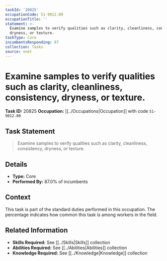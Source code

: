 ```yaml
---
taskId: '20825'
occupationCode: 51-9012.00
occupationTitle: ''
statement: >-
  Examine samples to verify qualities such as clarity, cleanliness, consistency,
  dryness, or texture.
taskType: Core
incumbentsResponding: 87
collection: Tasks
source: onet
---
```

# Examine samples to verify qualities such as clarity, cleanliness, consistency, dryness, or texture.

**Task ID:** 20825
**Occupation:** [[../Occupations|Occupation]] with code `51-9012.00`

## Task Statement

> Examine samples to verify qualities such as clarity, cleanliness, consistency, dryness, or texture.

## Details

- **Type:** Core
- **Performed By:** 87.0% of incumbents

## Context

This task is part of the standard duties performed in this occupation. The percentage indicates how common this task is among workers in the field.

## Related Information

- **Skills Required:** See [[../Skills|Skills]] collection
- **Abilities Required:** See [[../Abilities|Abilities]] collection
- **Knowledge Required:** See [[../Knowledge|Knowledge]] collection
